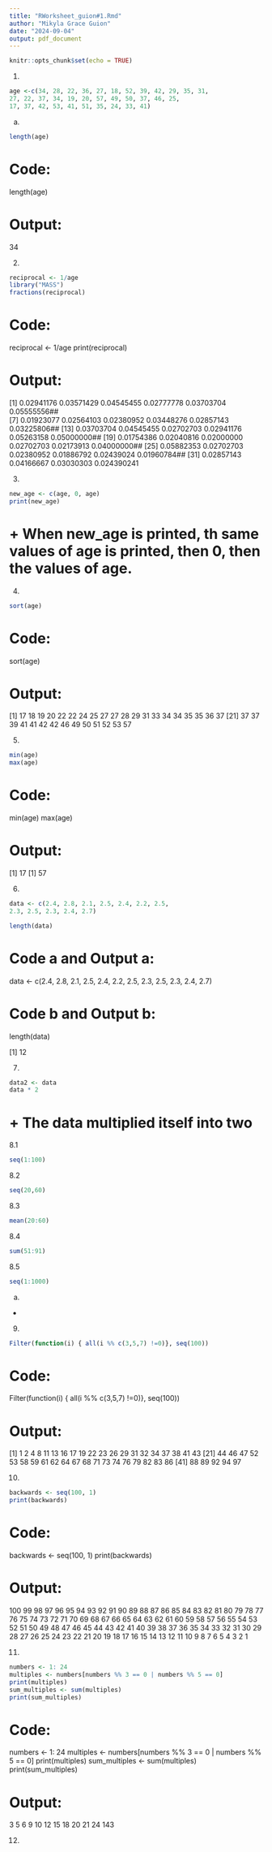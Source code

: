 ```yaml
---
title: "RWorksheet_guion#1.Rmd"
author: "Mikyla Grace Guion"
date: "2024-09-04"
output: pdf_document
---
```


```r
knitr::opts_chunk$set(echo = TRUE)
```
1.
```r
age <-c(34, 28, 22, 36, 27, 18, 52, 39, 42, 29, 35, 31,
27, 22, 37, 34, 19, 20, 57, 49, 50, 37, 46, 25, 
17, 37, 42, 53, 41, 51, 35, 24, 33, 41)
```
a.
```r
length(age)
```
# Code: 
length(age)

# Output: 
34

2. 
```r
reciprocal <- 1/age
library("MASS")
fractions(reciprocal)
```
# Code: 
reciprocal <- 1/age
print(reciprocal)

# Output:
[1] 0.02941176 0.03571429 0.04545455 0.02777778 0.03703704 0.05555556##  
[7] 0.01923077 0.02564103 0.02380952 0.03448276 0.02857143 0.03225806## 
[13] 0.03703704 0.04545455 0.02702703 0.02941176 0.05263158 0.05000000## 
[19] 0.01754386 0.02040816 0.02000000 0.02702703 0.02173913 0.04000000## 
[25] 0.05882353 0.02702703 0.02380952 0.01886792 0.02439024 0.01960784## 
[31] 0.02857143 0.04166667 0.03030303 0.024390241

3.
```r
new_age <- c(age, 0, age)
print(new_age)
```

# + When new_age is printed, th same values of age is printed, then 0, then the values of age.

4.
```r
sort(age)
```
# Code: 

sort(age)

# Output:

 [1] 17 18 19 20 22 22 24 25 27 27 28 29 31 33 34 34 35 35 36 37
[21] 37 37 39 41 41 42 42 46 49 50 51 52 53 57


5.
```r
min(age)
max(age)
```
# Code:

min(age)
max(age)

# Output:

[1] 17
[1] 57

6.
```r
data <- c(2.4, 2.8, 2.1, 2.5, 2.4, 2.2, 2.5,
2.3, 2.5, 2.3, 2.4, 2.7)
```
```r
length(data)
```
# Code a and Output a:

data <- c(2.4, 2.8, 2.1, 2.5, 2.4, 2.2, 2.5,
2.3, 2.5, 2.3, 2.4, 2.7)

# Code b and Output b:

length(data)

[1] 12

7. 
```r
data2 <- data
data * 2
```
# + The data multiplied itself into two

8.1
```r
seq(1:100)
```
8.2
```r
seq(20,60)
```
8.3
```r
mean(20:60)
```
8.4
```r
sum(51:91)
```
8.5
```r
seq(1:1000)
```
a.
*

9.
```r
Filter(function(i) { all(i %% c(3,5,7) !=0)}, seq(100))
```
# Code:

Filter(function(i) { all(i %% c(3,5,7) !=0)}, seq(100))

# Output:

 [1]  1  2  4  8 11 13 16 17 19 22 23 26 29 31 32 34 37 38 41 43
[21] 44 46 47 52 53 58 59 61 62 64 67 68 71 73 74 76 79 82 83 86
[41] 88 89 92 94 97

10.
```r
backwards <- seq(100, 1)
print(backwards)
```
# Code:

backwards <- seq(100, 1)
print(backwards)

# Output:

100  99  98  97  96  95  94  93  92  91  90  89  88  87
86  85  84  83  82  81  80  79  78  77  76  75  74  73
72  71  70  69  68  67  66  65  64  63  62  61  60  59
58  57  56  55  54  53  52  51  50  49  48  47  46  45
44  43  42  41  40  39  38  37  36  35  34  33  32  31
30  29  28  27  26  25  24  23  22  21  20  19  18  17
16  15  14  13  12  11  10   9   8   7   6   5   4   3
2   1

11.
```r
numbers <- 1: 24
multiples <- numbers[numbers %% 3 == 0 | numbers %% 5 == 0]
print(multiples)
sum_multiples <- sum(multiples)
print(sum_multiples)
```
# Code:

numbers <- 1: 24
multiples <- numbers[numbers %% 3 == 0 | numbers %% 5 == 0]
print(multiples)
sum_multiples <- sum(multiples)
print(sum_multiples)

# Output:

3  5  6  9 10 12 15 18 20 21 24
143

12. 

